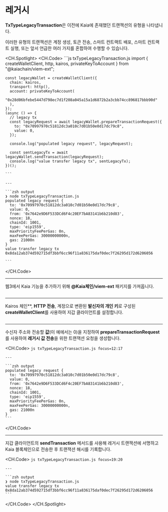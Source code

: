 # 레거시


<Editor module="/src/pages/viem-ext/기본 트랜잭션/레거시 트랜잭션.tsx" route={RoutePath.ViemExt_Legacy_Transaction} />

**TxTypeLegacyTransaction**은 이전에 Kaia에 존재했던 트랜잭션의 유형을 나타냅니다.

이러한 유형의 트랜잭션은 계정 생성, 토큰 전송, 스마트 컨트랙트 배포, 스마트 컨트랙트 실행, 또는 앞서 언급한 여러 가지를 혼합하여 수행할 수 있습니다.

<CH.Spotlight>
  <CH.Code>
    ```js txTypeLegacyTransaction.js
    import { createWalletClient, http, kairos, privateKeyToAccount } from "@kaiachain/viem-ext";

    const legacyWallet = createWalletClient({
      chain: kairos,
      transport: http(),
      account: privateKeyToAccount(
        "0x28d06bfebe5447d798ec7d1f208a045a15a1d6872b2a3cbb74cc896817bbb90d"
      ),
    });
    (async () => {
      // legacy tx
      const legacyRequest = await legacyWallet.prepareTransactionRequest({
        to: "0x70997970c51812dc3a010c7d01b50e0d17dc79c8",
        value: 0,
      });

      console.log("populated legacy request", legacyRequest);

      const sentLegacyTx = await legacyWallet.sendTransaction(legacyRequest);
      console.log("value transfer legacy tx", sentLegacyTx);
    })();

    ```

    ---

    ```zsh output
    ❯ node txTypeLegacyTransaction.js
    populated legacy request {
      to: '0x70997970c51812dc3a010c7d01b50e0d17dc79c8',
      value: 0,
      from: '0x7642e9D6F533DCd6F4c20EF7bA83141b6b210d83',
      nonce: 18,
      chainId: 1001,
      type: 'eip1559',
      maxPriorityFeePerGas: 0n,
      maxFeePerGas: 30000000000n,
      gas: 21000n
    }
    value transfer legacy tx 0x8da12ab374d592715df3bbf6cc96f11a836175daf0dec7f26295d172d6206056

    ```
  </CH.Code>

  ---

  웹3에서 Kaia 기능을 추가하기 위해 **@Kaia체인/viem-ext** 패키지를 가져옵니다.

  ```js txTypeLegacyTransaction.js focus=1
  ```

  ---

  Kairos 체인\*\*, **HTTP 전송**, 계정으로 변환된 **발신자의 개인 키**로 구성된 **createWalletClient**를 사용하여 지갑 클라이언트를 설정합니다.

  ```js txTypeLegacyTransaction.js focus=3:9
  ```

  ---

  수신자 주소와 전송할 **값**(이 예에서는 0)을 지정하여 **prepareTransactionRequest**를 사용하여 **레거시 값 전송**을 위한 트랜잭션 요청을 생성합니다.

  <CH.Code>
    ```js txTypeLegacyTransaction.js focus=12:17
    ```

    ---

    ```zsh output
    populated legacy request {
      to: '0x70997970c51812dc3a010c7d01b50e0d17dc79c8',
      value: 0,
      from: '0x7642e9D6F533DCd6F4c20EF7bA83141b6b210d83',
      nonce: 18,
      chainId: 1001,
      type: 'eip1559',
      maxPriorityFeePerGas: 0n,
      maxFeePerGas: 30000000000n,
      gas: 21000n
    }
    ```
  </CH.Code>

  ---

  지갑 클라이언트의 **sendTransaction** 메서드를 사용해 레거시 트랜잭션에 서명하고 Kaia 블록체인으로 전송한 후 트랜잭션 해시를 기록합니다.

  <CH.Code>
    ```js txTypeLegacyTransaction.js focus=19:20
    ```

    ---

    ```zsh output
    ❯ node txTypeLegacyTransaction.js
    value transfer legacy tx 0x8da12ab374d592715df3bbf6cc96f11a836175daf0dec7f26295d172d6206056
    ```
  </CH.Code>
</CH.Spotlight>
